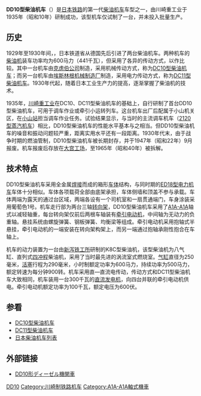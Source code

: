 {{Infobox Locomotive
| name = DD10
| image = 
| caption = 
| type = [[柴油机车|柴油机车]]
| origin = {{JAP}}
| builder = [[川崎重工业|川崎重工业]]
| buildmodel = 
| serialnumber = 
| builddate = 1935年
| totalproduction  = 1台
| user = {{JAP}}[[鐵道省_(日本)|铁道省]]
| whytetype = 0-2-2-2-2-2-2-0
| uicclass = A1A-A1A
| gauge = 1,067毫米
| wheeldiameter = 
| axleload = 
| wheelbase = 8,400毫米（全轴距）
| minimumcurve = 
| length = 12,000毫米
| width = 2,800毫米
| height = 4,012毫米
| framesize = 
| weight = 71吨
| fuelcap = 
| lubecap = 
| watercap = 
| sandcap = 
| enginepower = 600马力（441千瓦）
| enginetype = K8C
| transmission = 直—直流电
| generator = 
| tractionmotors = 
| topspeed = 65公里/小时
| sustainedspeed = 
| poweroutput = 
| tractiveeffort = 
| locobrakes =
| locobrakepower = 
| locobrakeforce = 
| trainbrakes = 
| safety = 
| notes =
}}
'''DD10型柴油机车'''（{{lang-ja|DD10形ディーゼル機関車}}）是[[日本鐵路運輸|日本铁路]]的第一代[[柴油机车|柴油机车]]车型之一，由川崎重工业于1935年（昭和10年）研制成功，该型机车仅试制了一台，并未投入批量生产。

==历史==
1929年至1930年间，{{fact|作为[[第一次世界大战|第一次世界大战]]结束后的赔偿}}，日本铁道省从德国先后引进了两台柴油机车。两种机车的[[柴油机|柴油机]]装车功率均为600马力（441千瓦），但采用了各异的传动方式，以作比较。其中一台机车由[[克虏伯|克虏伯公司]]制造，采用机械传动方式，称为[[日本国铁DC10型柴油机车|DC10型柴油机车]]；而另一台机车由[[埃斯林根机械制造厂|埃斯林根机械制造厂]]制造，采用电力传动方式，称为[[日本国铁DC11型柴油机车|DC11型柴油机车]]。1930年代起，随着日本工业生产力的提高，逐渐掌握了柴油机的技术。

1935年，[[川崎重工业|川崎重工业]]在DC10、DC11型柴油机车的基础上，自行研制了首台DD10型柴油机车，可用于调车作业或牵引小运转列车。这台机车出厂后配属于小山机关区，在[[小山站|小山站]]担当调车作业任务。试验结果显示，与当时的主流调车机车（[[日本国铁2100型蒸汽机车|2120型蒸汽机车]]）相比，DD10型柴油机车的性能水平基本与之相当。但DD10型柴油机车的噪音和振动问题较严重，距离实用水平还有一段距离。1930年代末，由于战争时期的燃油管制，DD10型柴油机车被长期封存，并于1947年（昭和22年）9月报废。机车报废后存放在[[大宫工场|大宫工场]]，至1965年（昭和40年）被拆解。

== 技术特点 ==
DD10型柴油机车采用全金属[[焊接|焊接]]而成的箱形[[车体|车体]]结构，与同时期的[[日本国铁ED18型电力机车|ED18型电力机车]]车体十分相似。车体各项载荷全部由底架承担，车体侧墙和顶盖不参与承载。车体两端为露天的通过台区域，两端各设有一个司机室和一扇贯通端门，车身涂装采用葡萄色1号。机车走行部为两台三轴[[转向架|转向架]]，DD10型柴油机车采用了[[A1A-A1A|A1A-A1A]]轴式以减轻轴重，每台转向架仅前后两根车轴装有[[牵引电动机|牵引电动机]]，中间轴为无动力的负重轴。悬挂系统由螺旋弹簧、钢板弹簧、均衡梁等组成。牵引电动机采用抱轴式半悬挂，牵引电动机的一端安装在转向架构架上，而另一端通过抱轴承刚性抱合在车轴上。

机车的动力装置为一台由[[新泻铁工所|新泻铁工所]]研制的K8C型柴油机，该型柴油机为八气缸、直列式[[四冲程|四冲程]]柴油机，采用了当时最先进的涡流室式燃烧室。[[气缸|气缸]]直径为250毫米，[[活塞|活塞]]行程为290毫米，小时制额定功率为600马力，持续功率为500马力，额定转速为每分钟900转。机车采用直—直流电传动，传动方式和DC11型柴油机车大致相同，机车装用一台300千瓦的[[直流发电机|直流发电机]]，向四台并联的牵引电动机供电。牵引电动机额定功率为100千瓦，额定电压为600伏。

== 参看 ==
{{Portal|日本鐵路|JR Rail ja.svg}}
* [[日本国铁DC10型柴油机车|DC10型柴油机车]]
* [[日本国铁DC11型柴油机车|DC11型柴油机车]]
* [[日本柴油机车列表|日本柴油机车列表]]

== 外部链接 ==
* {{ja}}[https://web.archive.org/web/20050419110416/http://homepage1.nifty.com/train/dl/dd10.htm DD10形ディーゼル機関車]

{{日本國鐵柴油機車}}

{{DEFAULTSORT:JNR DD10}}
[[Category:日本國有鐵道柴油機車|DD10]]
[[Category:川崎制铁路机车|Category:川崎制铁路机车]]
[[Category:A1A-A1A軸式機車|Category:A1A-A1A軸式機車]]